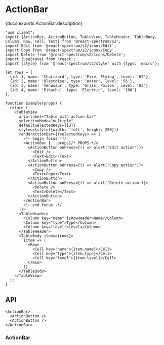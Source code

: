

# ActionBar

<PageDescription>{docs.exports.ActionBar.description}</PageDescription>

```tsx render docs={docs.exports.ActionBar} links={docs.links} props={['isEmphasized']} type="s2"
"use client";
import {ActionBar, ActionButton, TableView, TableHeader, TableBody, Column, Row, Cell, Text} from '@react-spectrum/s2';
import Edit from '@react-spectrum/s2/icons/Edit';
import Copy from '@react-spectrum/s2/icons/Copy';
import Delete from '@react-spectrum/s2/icons/Delete';
import {useState} from 'react';
import {style} from '@react-spectrum/s2/style' with {type: 'macro'};

let rows = [
  {id: 1, name: 'Charizard', type: 'Fire, Flying', level: '67'},
  {id: 2, name: 'Blastoise', type: 'Water', level: '56'},
  {id: 3, name: 'Venusaur', type: 'Grass, Poison', level: '83'},
  {id: 4, name: 'Pikachu', type: 'Electric', level: '100'}
];

function Example(props) {
  return (
    <TableView 
      aria-label="Table with action bar"
      selectionMode="multiple"
      defaultSelectedKeys={[2]}
      styles={style({width: 'full', height: 250})}
      renderActionBar={(selectedKeys) => (
        /*- begin focus -*/
        <ActionBar {...props}/* PROPS */>
          <ActionButton onPress={() => alert('Edit action')}>
            <Edit />
            <Text>Edit</Text>
          </ActionButton>
          <ActionButton onPress={() => alert('Copy action')}>
            <Copy />
            <Text>Copy</Text>
          </ActionButton>
          <ActionButton onPress={() => alert('Delete action')}>
            <Delete />
            <Text>Delete</Text>
          </ActionButton>
        </ActionBar>
        /*- end focus -*/
      )}>
      <TableHeader>
        <Column key="name" isRowHeader>Name</Column>
        <Column key="type">Type</Column>
        <Column key="level">Level</Column>
      </TableHeader>
      <TableBody items={rows}>
        {item => (
          <Row>
            <Cell key="name">{item.name}</Cell>
            <Cell key="type">{item.type}</Cell>
            <Cell key="level">{item.level}</Cell>
          </Row>
        )}
      </TableBody>
    </TableView>
  );
}
```

## API

```tsx links={{ActionBar: '#actionbar', ActionButton: 'ActionButton.html'}}
<ActionBar>
  <ActionButton />
  <ActionButton />
</ActionBar>
```

### ActionBar

<PropTable component={docs.exports.ActionBar} links={docs.links} />

